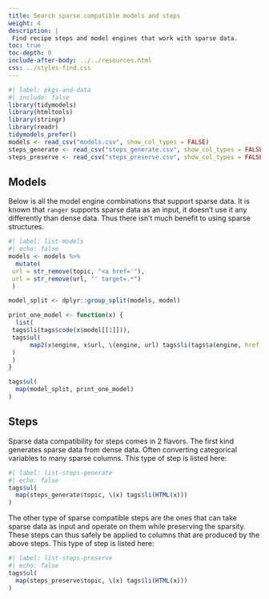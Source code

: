 ```yaml
---
title: Search sparse compatible models and steps
weight: 4
description: | 
 Find recipe steps and model engines that work with sparse data.
toc: true
toc-depth: 0
include-after-body: ../../resources.html
css: ../styles-find.css
---
```


```r
#| label: pkgs-and-data
#| include: false
library(tidymodels)
library(htmltools)
library(stringr)
library(readr)
tidymodels_prefer()
models <- read_csv("models.csv", show_col_types = FALSE)
steps_generate <- read_csv("steps_generate.csv", show_col_types = FALSE)
steps_preserve <- read_csv("steps_preserve.csv", show_col_types = FALSE)
```

## Models

Below is all the model engine combinations that support sparse data. It is known that `ranger` supports sparse data as an input, it doesn’t use it any differently than dense data. Thus there isn't much benefit to using sparse structures.

```r
#| label: list-models
#| echo: false
models <- models %>%
  mutate(
 url = str_remove(topic, "<a href='"),
 url = str_remove(url, "' target=.*")
 )

model_split <- dplyr::group_split(models, model)

print_one_model <- function(x) {
  list(
 tags$li(tags$code(x$model[[1]])),
 tags$ul(
      map2(x$engine, x$url, \(engine, url) tags$li(tags$a(engine, href = url)))
 )
 )
}

tags$ul(
  map(model_split, print_one_model)
)
```

## Steps

Sparse data compatibility for steps comes in 2 flavors. The first kind generates sparse data from dense data. Often converting categorical variables to many sparse columns. This type of step is listed here:

```r
#| label: list-steps-generate
#| echo: false
tags$ul(
  map(steps_generate$topic, \(x) tags$li(HTML(x)))
)
```

The other type of sparse compatible steps are the ones that can take sparse data as input and operate on them while preserving the sparsity. These steps can thus safely be applied to columns that are produced by the above steps. This type of step is listed here:

```r
#| label: list-steps-preserve
#| echo: false
tags$ul(
  map(steps_preserve$topic, \(x) tags$li(HTML(x)))
)
```
